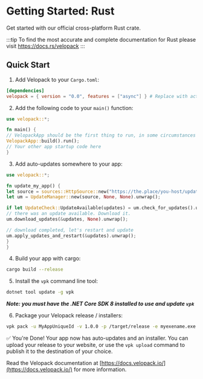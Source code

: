 # Getting Started: Rust
<AppliesTo all />
Get started with our official cross-platform Rust crate.

:::tip
To find the most accurate and complete documentation for Rust please visit https://docs.rs/velopack
:::
## Quick Start
1. Add Velopack to your `Cargo.toml`:
```toml
[dependencies]
velopack = { version = "0.0", features = ["async"] } # Replace with actual version and desired features
```

2. Add the following code to your `main()` function:
```rust
use velopack::*;

fn main() {
// VelopackApp should be the first thing to run, in some circumstances it may terminate/restart the process to perform tasks.
VelopackApp::build().run();
// Your other app startup code here
}
```

3. Add auto-updates somewhere to your app:
```rust
use velopack::*;

fn update_my_app() {
let source = sources::HttpSource::new("https://the.place/you-host/updates");
let um = UpdateManager::new(source, None, None).unwrap();

if let UpdateCheck::UpdateAvailable(updates) = um.check_for_updates().unwrap() {
// there was an update available. Download it.
um.download_updates(&updates, None).unwrap();

// download completed, let's restart and update
um.apply_updates_and_restart(&updates).unwrap();
}
}
```

4. Build your app with cargo:
```sh
cargo build --release
```

5. Install the `vpk` command line tool:
```sh
dotnet tool update -g vpk
```
***Note: you must have the .NET Core SDK 8 installed to use and update `vpk`***

6. Package your Velopack release / installers:
```sh
vpk pack -u MyAppUniqueId -v 1.0.0 -p /target/release -e myexename.exe
```

✅ You're Done! Your app now has auto-updates and an installer.
You can upload your release to your website, or use the `vpk upload` command to publish it to the destination of your choice.

Read the Velopack documentation at [https://docs.velopack.io/](https://docs.velopack.io/) for more information.